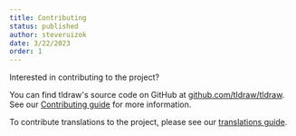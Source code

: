 ```yaml
---
title: Contributing
status: published
author: steveruizok
date: 3/22/2023
order: 1
---
```


Interested in contributing to the project?

You can find tldraw's source code on GitHub at [github.com/tldraw/tldraw](https://github.com/tldraw/tldraw). See our [Contributing guide](https://github.com/tldraw/tldraw/blob/main/CONTRIBUTING.md) for more information.

To contribute translations to the project, please see our [translations guide](/community/translations).
